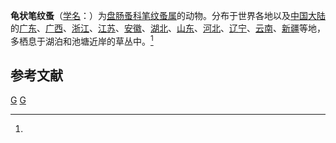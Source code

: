 {{Speciesbox
| taxon = Graptoleberis testudinaria
| binomial_authority = (Fischer, 1848)<ref name='id12368'>{{cite web| url =http://www.bioinfo.cn/db05/BjdwSpecies.php?action=view&id=12368| title =龟状笔纹蚤| work =《中国动物物种编目数据库》| publisher =中国科学院微生物研究所| author =中国科学院动物研究所| accessdate =2009-04-28| deadurl =yes| archiveurl =https://web.archive.org/web/20160305041306/http://www.bioinfo.cn/db05/BjdwSpecies.php?action=view&id=12368| archivedate =2016-03-05}}</ref>
}}

'''龟状笔纹蚤'''（[[学名|学名]]：{{lang|la|''Graptoleberis testudinaria''}}）为[[盘肠蚤科|盘肠蚤科]][[笔纹蚤属|笔纹蚤属]]的动物。分布于世界各地以及[[中国大陆|中国大陆]]的[[广东|广东]]、[[广西|广西]]、[[浙江|浙江]]、[[江苏|江苏]]、[[安徽|安徽]]、[[湖北|湖北]]、[[山东|山东]]、[[河北|河北]]、[[辽宁|辽宁]]、[[云南|云南]]、[[新疆|新疆]]等地，多栖息于湖泊和池塘近岸的草丛中。<ref name='id12368'/>

== 参考文献 ==
{{reflist}}

{{节肢动物小作品}}

{{taxonbar}}
[[Category:笔纹蚤属|G]]
[[Category:1848年描述的动物|G]]